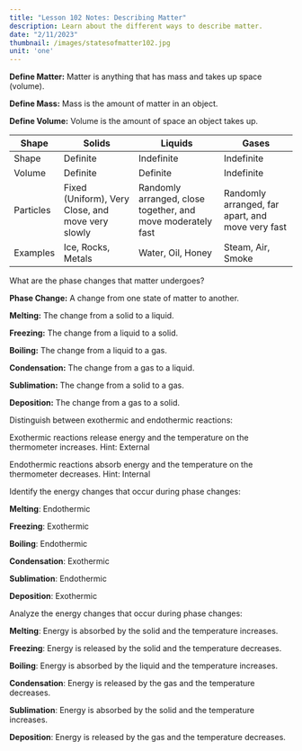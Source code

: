 ```yaml
---
title: "Lesson 102 Notes: Describing Matter"
description: Learn about the different ways to describe matter.
date: "2/11/2023"
thumbnail: /images/statesofmatter102.jpg
unit: 'one'
---
```



**Define Matter:** Matter is anything that has mass and takes up space (volume).

**Define Mass:** Mass is the amount of matter in an object.

**Define Volume:** Volume is the amount of space an object takes up.



| Shape | Solids | Liquids | Gases |
| --- | --- | --- | --- |
| Shape | Definite | Indefinite | Indefinite |
| Volume | Definite | Definite | Indefinite |
| Particles | Fixed (Uniform), Very Close, and move very slowly | Randomly arranged, close together, and move moderately fast | Randomly arranged, far apart, and move very fast |
| Examples | Ice, Rocks, Metals | Water, Oil, Honey | Steam, Air, Smoke |


What are the phase changes that matter undergoes?

**Phase Change:** A change from one state of matter to another.

**Melting:** The change from a solid to a liquid.

**Freezing:** The change from a liquid to a solid.

**Boiling:** The change from a liquid to a gas.

**Condensation:** The change from a gas to a liquid.

**Sublimation:** The change from a solid to a gas.

**Deposition:** The change from a gas to a solid.



Distinguish between exothermic and endothermic reactions:

Exothermic reactions release energy and the temperature on the thermometer increases. Hint: External

Endothermic reactions absorb energy and the temperature on the thermometer decreases. Hint: Internal

Identify the energy changes that occur during phase changes:

**Melting**: Endothermic

**Freezing**: Exothermic

**Boiling**: Endothermic

**Condensation**: Exothermic

**Sublimation**: Endothermic

**Deposition**: Exothermic

Analyze the energy changes that occur during phase changes:

**Melting**: Energy is absorbed by the solid and the temperature increases.

**Freezing**: Energy is released by the solid and the temperature decreases.

**Boiling**: Energy is absorbed by the liquid and the temperature increases.

**Condensation**: Energy is released by the gas and the temperature decreases.

**Sublimation**: Energy is absorbed by the solid and the temperature increases.

**Deposition**: Energy is released by the gas and the temperature decreases.
